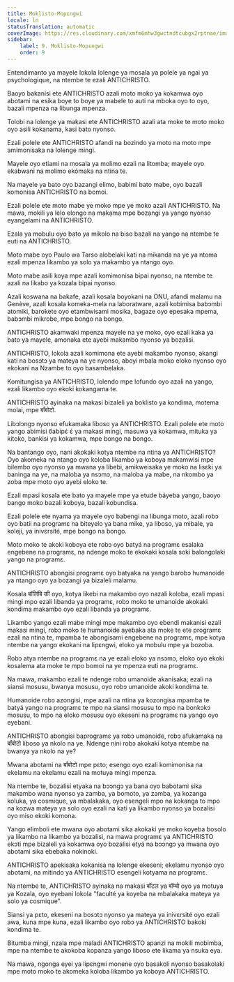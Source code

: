```yaml
---
title: Moklisto-Mopɛngwi
locale: ln
statusTranslation: automatic
coverImage: https://res.cloudinary.com/xmfm6mhw3gwctndtcubgx2rptnae/image/upload/v1741354419/small_cover_la_gran_rebelion_28716e29d2.webp
sidebar:
    label: 9. Moklisto-Mopɛngwi
    order: 9
---
```

Entendimanto ya mayele lokola lolenge ya mosala ya polele ya ngai ya psychologique, na ntembe te ezali ANTICHRISTO.

Baoyo bakanisi ete ANTICHRISTO azali moto moko ya kokamwa oyo abotami na esika boye to boye ya mabele to auti na mboka oyo to oyo, bazali mpenza na libunga mpenza.

Tolobi na lolenge ya makasi ete ANTICHRISTO azali ata moke te moto moko oyo asili kokanama, kasi bato nyonso.

Ezali polele ete ANTICHRISTO afandi na bozindo ya moto na moto mpe amimonisaka na lolenge mingi.

Mayele oyo etiami na mosala ya molimo ezali na litomba; mayele oyo ekabwani na molimo ekómaka na ntina te.

Na mayele ya bato oyo bazangi elimo, babimi bato mabe, oyo bazali komonisa ANTICHRISTO na bomoi.

Ezali polele ete moto mabe ye moko mpe ye moko azali ANTICHRISTO. Na mawa, mokili ya lelo elongo na makama mpe bozangi ya yango nyonso eyangelami na ANTICHRISTO.

Ezala ya mobulu oyo bato ya mikolo na biso bazali na yango na ntembe te euti na ANTICHRISTO.

Moto mabe oyo Paulo wa Tarso alobelaki kati na mikanda na ye ya ntoma ezali mpenza likambo ya solo ya makambo ya ntango oyo.

Moto mabe asili koya mpe azali komimonisa bipai nyonso, na ntembe te azali na likabo ya kozala bipai nyonso.

Azali koswana na bakafe, azali kosala boyokani na ONU, afandi malamu na Genève, azali kosala komeka-mela na laboratware, azali kobimisa babɔmbi atomiki, barokete oyo etambwisami mosika, bagaze oyo epesaka mpema, babɔmbi mikrobe, mpe bongo na bongo.

ANTICHRISTO akamwaki mpenza mayele na ye moko, oyo ezali kaka ya bato ya mayele, amonaka ete ayebi makambo nyonso ya bozalisi.

ANTICHRISTO, lokola azali komimona ete ayebi makambo nyonso, akangi kati na bosɔtɔ ya mateya na ye nyonso, aboyi mbala moko eloko nyonso oyo ekokani na Nzambe to oyo basambelaka.

Komitungisa ya ANTICHRISTO, lolendo mpe lofundo oyo azali na yango, ezali likambo oyo ekoki kokangama te.

ANTICHRISTO ayinaka na makasi bizaleli ya boklisto ya kondima, motema molai, mpe बॉंबोटो.

Libɔlɔngɔ nyonso efukamaka liboso ya ANTICHRISTO. Ezali polele ete moto yango abimisi баbipɛ́ ɛ́ ya makasi mingi, masuwa ya kokamwa, mituka ya kitoko, bankisi ya kokamwa, mpe bongo na bongo.

Na bantango oyo, nani akokaki kotya ntembe na ntina ya ANTICHRISTO? Oyo akomeka na ntango oyo koloba likambo ya koboya makamwisi mpe bilembo oyo nyonso ya mwana ya libebi, amikweisaka ye moko na lisɛki ya baninga na ye, na maloba ya nsɔmɔ, na maloba ya mabe, na nkombo ya zoba mpe moto oyo ayebi eloko te.

Ezali mpasi kosala ete bato ya mayele mpe ya etude báyeba yango, baoyo bango moko bazali koboya, bazali kobundisa.

Ezali polele ete nyama ya mayele oyo babengi na libunga moto, azali robɔ oyo batii na programɛ na biteyelo ya bana mike, ya liboso, ya mibale, ya koleji, ya inivɛrsité, mpe bongo na bongo.

Moto moko te akoki koboya ete robɔ oyo batyá na programɛ esalaka engebene na programɛ, na ndenge moko te ekokaki kosala soki balongolaki yango na programɛ.

ANTICHRISTO abongisi programɛ oyo batyaka na yango barobɔ humanoide ya ntango oyo ya bozangi ya bizaleli malamu.

Kosala बॉलिंबि की oyo, kotya likebi na makambo oyo nazali koloba, ezali mpasi mingi mpo ezali libanda ya programɛ, robɔ moko te umanoide akokaki kondima makambo oyo ezali libanda ya programɛ.

Likambo yango ezali mabe mingi mpe makambo oyo ebendi makanisi ezali makasi mingi, robɔ moko te humanoide ayebaka ata moke te ete programɛ ezali na ntina te, mpamba te abongisami engebene na programɛ, mpe kotya ntembe na yango ekokani na lipɛngwi, eloko ya mobulu mpe ya bozoba.

Robɔ atya ntembe na programɛ na ye ezali eloko ya nsɔmɔ, eloko oyo ekoki kosalema ata moke te mpo bomoi na ye mpenza euti na programɛ.

Na mawa, makambo ezali te ndenge robɔ umanoide akanisaka; ezali na siansi mosusu, bwanya mosusu, oyo robɔ umanoide akoki kondima te.

Humanoide robɔ azongisi, mpe azali na ntina ya kozongisa mpamba te batyá yango na programɛ te mpo na siansi mosusu to mpo na bonkɔkɔ mosusu, to mpo na eloko mosusu oyo ekeseni na programɛ na yango oyo eyebani.

ANTICHRISTO abongisi baprogramɛ ya robɔ umanoide, robɔ afukamaka na बॉंबोटो liboso ya nkolo na ye. Ndenge nini robɔ akokaki kotya ntembe na bwanya ya nkolo na ye?

Mwana abotami na बॉंबोटो mpe pɛto; esengo oyo ezali komimonisa na ekelamu na ekelamu ezali na motuya mingi mpenza.

Na ntembe te, bozalisi etyaka na bɔɔngɔ ya bana oyo babotami sika makambo wana nyonso ya zamba, ya bomoto, ya zamba, ya kozanga koluka, ya cosmique, ya mbalakaka, oyo esengeli mpo na kokanga to mpo na kozwa mateya ya solo oyo ezali na kati ya likambo nyonso ya bozalisi oyo miso ekoki komona.

Yango elimboli ete mwana oyo abotami sika akokaki ye moko koyeba bosolo ya likambo na likambo ya bozalisi, na mawa programɛ ya ANTICHRISTO ekɔti mpe bizaleli ya kokamwa oyo bozalisi etyá na bɔɔngɔ ya mwana oyo abotami sika ebebaka nokinoki.

ANTICHRISTO apekisaka kokanisa na lolenge ekeseni; ekelamu nyonso oyo abotami, na mitindo ya ANTICHRISTO esengeli kotyama na programɛ.

Na ntembe te, ANTICHRISTO ayinaka na makasi बॉटल ya बॉम्बो oyo ya motuya ya Kozala, oyo eyebani lokola "faculté ya koyeba na mbalakaka mateya ya solo ya cosmique".

Siansi ya pɛto, ekeseni na bosɔtɔ nyonso ya mateya ya inivɛrsité oyo ezali awa, kuna mpe kuna, ezali likambo oyo robɔ ya ANTICHRISTO bakoki kondima te.

Bitumba mingi, nzala mpe maladi ANTICHRISTO apanzi na mokili mobimba, mpe na ntembe te akokoba kopanza yango liboso ete likama ya nsuka eya.

Na mawa, ngonga eyei ya lipɛngwi monene oyo basakoli nyonso basakolaki mpe moto moko te akomeka koloba likambo ya koboya ANTICHRISTO.

